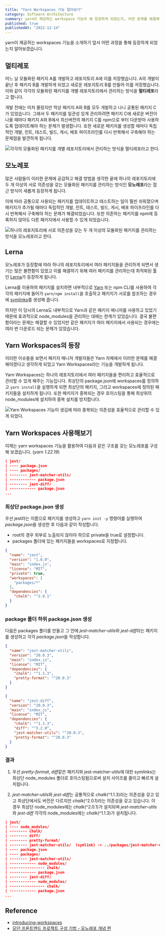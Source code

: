 ```yaml
---
title: "Yarn Workspaces 기능 알아보기"
category: Software Architecture
summary: yarn이 제공하는 workspace 기능이 왜 등장하게 되었는지, 어떤 문제를 해결해 주는지 알아봅니다.
published: true
publishedAt: "2022-12-14"
---
```


yarn이 제공하는 workspaces 기능을 소개하기 앞서 어떤 과정을 통해 등장하게 되었는지 알아보겠습니다.

## 멀티레포

어느 날 모듈화된 패키지 A를 개발하고 레포지토리 A에 이를 저장했습니다.
A의 개발이 끝난 후 패키지 B를 개발하게 되었고 새로운 레포지토리 B를 만들어 이를 저장했습니다.
이와 같이 각각의 모듈화된 패키지를 개별 레포지토리에서 관리하는 방식을 **멀티레포**라고 합니다.

개발 전에는 미처 몰랐지만 막상 패키지 A와 B를 모두 개발하고 나니 공통된 패키지 C가 있었습니다.
그래서 두 패키지를 일관성 있게 관리하려면 패키지 C에 새로운 버전이 나올 때마다 패키지 A와 B에서 최신버전의 패키지 C를 npm으로 부터 다운받아 사용하도록 업데이트해야 하는 문제가 발생합니다.
또한 새로운 패키지를 생성할 때마다 독립적인 개발, 린트, 테스트, 빌드, 게시, 배포 파이프라인를 다시 반복해서 구축해야 하는 문제점을 발견하게 됩니다.

![각각의 모듈화된 패키지를 개별 레포지토리에서 관리하는 방식을 멀티레포라고 한다.](/static/images/workspaces-in-yarn/multi-repo.png)

## 모노레포

많은 사람들이 이러한 문제에 공감하고 해결 방법을 생각한 끝에
하나의 레포지토리에 두 개 이상의 서로 의존성을 갖는 모듈화된 패키지를 관리하는 방식인 **모노레포**라는 접근 방식이 새롭게 등장하게 됩니다.

이에 따라 공통으로 사용되는 패키지를 업데이트하고 테스트하는 일이 훨씬 쉬워졌으며
패키지가 추가될 때마다 독립적인 개발, 린트, 테스트, 빌드, 게시, 배포 파이프라인를 다시 반복해서 구축해야 하는 문제가 해결되었습니다.
또한 의존하는 패키지를 npm에 등록하지 않아도 다른 패키지에서 사용할 수 있게 되었습니다.

![하나의 레포지토리에 서로 의존성을 갖는 두 개 이상의 모듈화된 패키지를 관리하는 방식을 모노레포라고 한다.](/static/images/workspaces-in-yarn/mono-repo-without-workspaces.png)

## Lerna

모노레포가 등장함에 따라 하나의 레포지토리에서 여러 패키지들을 관리하게 되면서 생기는 많은 불편함이 있었고 이를 해결하기 위해
여러 패키지를 관리하는데 최적화된 툴인 [Lerna](https://lerna.js.org/)가 등장하게 됩니다.

Lerna를 이용하여 패키지를 설치하면 내부적으로 [Yarn](https://engineering.fb.com/2016/10/11/web/yarn-a-new-package-manager-for-javascript/) 또는 npm CLI를 사용하여
각각의 패키지에 들어가 `yarn/npm install`을 호출하고 패키지가 서로를 참조하는 경우에 [symlinks](https://classic.yarnpkg.com/lang/en/docs/cli/link/)를 생성해 줍니다.

하지만 이 당시의 Lerna도 내부적으로 Yarn과 같은 패키지 매니저를 사용하고 있었기 때문에 효과적으로 node_modules을 관리하는 데에는 한계가 있었습니다.
결국 불편함이라는 문제는 해결할 수 있었지만 같은 패키지가 여러 패키지에서 사용되는 경우에는 여러 번 다운로드 되는 문제가 있었습니다.

## Yarn Workspaces의 등장

이러한 이슈들을 보면서 패키지 매니저 개발자들은 Yarn 자체에서 이러한 문제를 해결해야겠다고 생각하게 되었고 Yarn Workspaces라는 기능을 개발하게 됩니다.

Yarn Workspaces는 하나의 레포지토리에서 여러 패키지들을 편리하고 효율적으로 관리할 수 있게 해주는 기능입니다.
최상단의 package.json에 workspaces를 정의하고 `yarn install`을 실행하게 되면 최상단의 패키지, 그리고 workspaces에 정의된 패키지들을 설치하게 됩니다.
또한 패키지가 중복되는 경우 호이스팅을 통해 최상위의 node_modules에 설치하여 중복 설치를 방지합니다.

![Yarn Workspaces 기능이 생김에 따라 중복되는 의존성을 효율적으로 관리할 수 있게 되었다.](/static/images/workspaces-in-yarn/mono-repo.png)

## Yarn Workspaces 사용해보기

이제는 yarn workspaces 기능을 활용하여 다음과 같은 구조를 갖는 모노레포를 구성해 보겠습니다.
(*yarn 1.22.19*)

```json
| jest/
| ---- package.json
| ---- packages/
| -------- jest-matcher-utils/
| ------------ package.json
| -------- jest-diff/
| ------------ package.json
...
```

### 최상단 package.json 생성

우선 jest라는 이름으로 패키지를 생성하고 `yarn init -y` 명령어를 실행하여 *package.json*을 생성한 후 다음과 같이 작성합니다.

- root의 경우 외부로 노출되지 않아야 하므로 private을 true로 설정합니다.
- packages 폴더에 있는 패키지들을 workspaces로 지정합니다.

```json line=6-9
{
  "name": "jest",
  "version": "1.0.0",
  "main": "index.js",
  "license": "MIT",
  "private": true,
  "workspaces": [
    "packages/*"
  ],
  "dependencies": {
    "chalk": "^2.0.1"
  }
}
```

### package 폴더 하위 package.json 생성

다음은 packages 폴더를 만들고 그 안에 *jest-matcher-utils*와 *jest-diff*라는 패키지를 생성하고 각각 *package.json*을 작성합니다.

```json line=6-9
{
  "name": "jest-matcher-utils",
  "version": "20.0.3",
  "main": "index.js",
  "license": "MIT",
  "dependencies": {
    "chalk": "^1.1.3",
    "pretty-format": "^20.0.3"
  }
}
```

```json line=6-11
{
  "name": "jest-diff",
  "version": "20.0.3",
  "main": "index.js",
  "license": "MIT",
  "dependencies": {
    "chalk": "^1.1.3",
    "diff": "^3.2.0",
    "jest-matcher-utils": "^20.0.3",
    "pretty-format": "^20.0.3"
  }
}
```

### 결과

1. 우선 *pretty-format*, *diff*같은 패키지와 jest-matcher-utils에 대한 symlinks는 최상단 node_modules 폴더로 호이스팅됨으로써 설치 사이즈를 줄이고 빠르게 설치됩니다.

2. *jest-matcher-utils*와 *jest-diff*는 공통적으로 *chalk*(^1.1.3)라는 의존성을 갖고 있고
최상단에서도 버전은 다르지만 *chalk*(^2.0.1)라는 의존성을 갖고 있습니다.
이 경우 최상단 node_modules에는 *chalk*(^2.0.1)가 설치되며 *jest-matcher-utils*와 *jest-diff* 각각의 node_modules에는 *chalk*(^1.1.3)가 설치됩니다.

```json
| jest/
| ---- node_modules/
| -------- chalk/
| -------- diff/
| -------- pretty-format/
| -------- jest-matcher-utils/  (symlink) -> ../packages/jest-matcher-utils
| ---- package.json
| ---- packages/
| -------- jest-matcher-utils/
| ------------ node_modules/
| ---------------- chalk/
| ------------ package.json
| -------- jest-diff/
| ------------ node_modules/
| ---------------- chalk/
| ------------ package.json
...
```

## Reference
- [introducing-workspaces](https://classic.yarnpkg.com/blog/2017/08/02/introducing-workspaces/)
- [모던 프론트엔드 프로젝트 구성 기법 - 모노레포 개념 편](https://d2.naver.com/helloworld/0923884)

